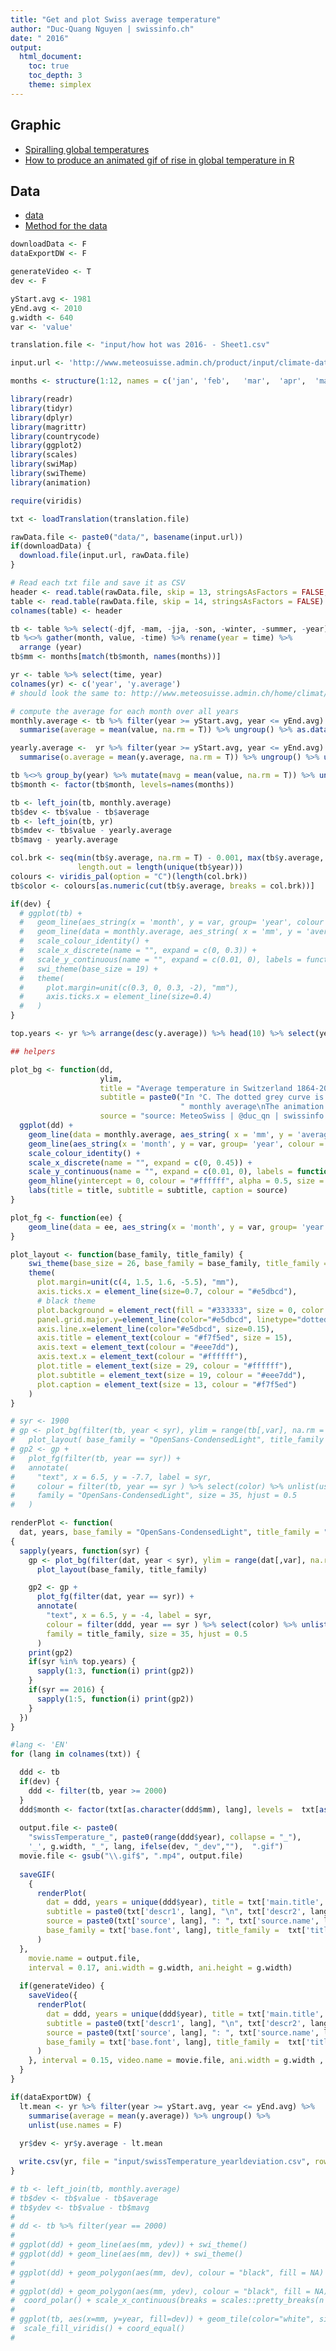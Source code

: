 ```yaml
---
title: "Get and plot Swiss average temperature"
author: "Duc-Quang Nguyen | swissinfo.ch"
date: " 2016"
output: 
  html_document:
    toc: true
    toc_depth: 3
    theme: simplex
---
```



## Graphic 

* [Spiralling global temperatures](https://www.climate-lab-book.ac.uk/2016/spiralling-global-temperatures/)
* [How to produce an animated gif of rise in global temperature in R](http://www.opiniomics.org/how-to-produce-an-animated-gif-of-rise-in-global-temperature-in-r/)

## Data
* [data](http://www.meteosuisse.admin.ch/home/climat/actuel/tendences-climatiques/donnees-de-la-temperature-moyenne-suisse-depuis-1864.html)
* [Method for the data](http://www.meteosuisse.admin.ch/content/dam/meteoswiss/fr/Klima/Gegenwart/doc/ProdDoc_CHTM_v1.0_fr.pdf)



```r
downloadData <- F
dataExportDW <- F

generateVideo <- T
dev <- F

yStart.avg <- 1981
yEnd.avg <- 2010
g.width <- 640
var <- 'value'

translation.file <- "input/how hot was 2016- - Sheet1.csv"

input.url <- 'http://www.meteosuisse.admin.ch/product/input/climate-data/swissmean/10.18751-Climate-Timeseries-CHTM-1.0-swiss.txt'

months <- structure(1:12, names = c('jan', 'feb',	'mar',	'apr',	'may',	'jun',	'jul',	'aug',	'sep',	'oct',	'nov',	'dec'))

library(readr)
library(tidyr)
library(dplyr)
library(magrittr)
library(countrycode)
library(ggplot2)
library(scales)
library(swiMap)
library(swiTheme)
library(animation)

require(viridis)
```


```r
txt <- loadTranslation(translation.file)

rawData.file <- paste0("data/", basename(input.url))
if(downloadData) {
  download.file(input.url, rawData.file)  
}

# Read each txt file and save it as CSV
header <- read.table(rawData.file, skip = 13, stringsAsFactors = FALSE, nrows = 1) %>% unlist(use.names = F)
table <- read.table(rawData.file, skip = 14, stringsAsFactors = FALSE)
colnames(table) <- header

tb <- table %>% select(-djf, -mam, -jja, -son, -winter, -summer, -year)
tb %<>% gather(month, value, -time) %>% rename(year = time) %>%
  arrange (year)
tb$mm <- months[match(tb$month, names(months))]

yr <- table %>% select(time, year)
colnames(yr) <- c('year', 'y.average')
# should look the same to: http://www.meteosuisse.admin.ch/home/climat/actuel/tendences-climatiques/la-temperature-moyenne-suisse.html

# compute the average for each month over all years
monthly.average <- tb %>% filter(year >= yStart.avg, year <= yEnd.avg) %>% group_by(mm) %>% 
  summarise(average = mean(value, na.rm = T)) %>% ungroup() %>% as.data.frame()

yearly.average <-  yr %>% filter(year >= yStart.avg, year <= yEnd.avg) %>% 
  summarise(o.average = mean(y.average, na.rm = T)) %>% ungroup() %>% unlist()

tb %<>% group_by(year) %>% mutate(mavg = mean(value, na.rm = T)) %>% ungroup()
tb$month <- factor(tb$month, levels=names(months))

tb <- left_join(tb, monthly.average)
tb$dev <- tb$value - tb$average
tb <- left_join(tb, yr)
tb$mdev <- tb$value - yearly.average
tb$mavg - yearly.average

col.brk <- seq(min(tb$y.average, na.rm = T) - 0.001, max(tb$y.average, na.rm = T) + 0.001, 
               length.out = length(unique(tb$year)))
colours <- viridis_pal(option = "C")(length(col.brk))
tb$color <- colours[as.numeric(cut(tb$y.average, breaks = col.brk))]

```

```r

if(dev) {
  # ggplot(tb) + 
  #   geom_line(aes_string(x = 'month', y = var, group= 'year', colour = 'color'), size = 0.1, alpha = 0.9) +
  #   geom_line(data = monthly.average, aes_string( x = 'mm', y = 'average', group= 1), colour = 'black', size = 1.5, alpha = 0.5) + 
  #   scale_colour_identity() +
  #   scale_x_discrete(name = "", expand = c(0, 0.3)) +
  #   scale_y_continuous(name = "", expand = c(0.01, 0), labels = function(x) paste0(x,'°')) +
  #   swi_theme(base_size = 19) + 
  #   theme(
  #     plot.margin=unit(c(0.3, 0, 0.3, -2), "mm"),
  #     axis.ticks.x = element_line(size=0.4)
  #   )  
}

top.years <- yr %>% arrange(desc(y.average)) %>% head(10) %>% select(year) %>% unlist(use.names = F)

## helpers 

plot_bg <- function(dd, 
                    ylim, 
                    title = "Average temperature in Switzerland 1864-2016", 
                    subtitle = paste0("In °C. The dotted grey curve is the ", yStart.avg, '-', yEnd.avg, 
                                      " monthly average\nThe animation slows down for the 10 hottest years"), 
                    source = "source: MeteoSwiss | @duc_qn | swissinfo.ch") {
  ggplot(dd) + 
    geom_line(data = monthly.average, aes_string( x = 'mm', y = 'average', group= 1), colour = '#efe9e0', size = 1.5, alpha = 0.85, linetype = "dotted") + 
    geom_line(aes_string(x = 'month', y = var, group= 'year', colour = 'color'), size = 0.15, alpha = 0.7) +
    scale_colour_identity() +
    scale_x_discrete(name = "", expand = c(0, 0.45)) +
    scale_y_continuous(name = "", expand = c(0.01, 0), labels = function(x) paste0(x,'°'), limits = ylim) +
    geom_hline(yintercept = 0, colour = "#ffffff", alpha = 0.5, size = 0.3) +
    labs(title = title, subtitle = subtitle, caption = source)
}

plot_fg <- function(ee) {
    geom_line(data = ee, aes_string(x = 'month', y = var, group= 'year', colour = 'color'), size = 1.7, alpha = 1) 
}

plot_layout <- function(base_family, title_family) {
    swi_theme(base_size = 26, base_family = base_family, title_family = title_family) + 
    theme(
      plot.margin=unit(c(4, 1.5, 1.6, -5.5), "mm"),
      axis.ticks.x = element_line(size=0.7, colour = "#e5dbcd"),
      # black theme
      plot.background = element_rect(fill = "#333333", size = 0, color = NA),
      panel.grid.major.y=element_line(color="#e5dbcd", linetype="dotted", size=0.15),
      axis.line.x=element_line(color="#e5dbcd", size=0.15),
      axis.title = element_text(colour = "#f7f5ed", size = 15),
      axis.text = element_text(colour = "#eee7dd"),
      axis.text.x = element_text(colour = "#ffffff"),
      plot.title = element_text(size = 29, colour = "#ffffff"),
      plot.subtitle = element_text(size = 19, colour = "#eee7dd"),
      plot.caption = element_text(size = 13, colour = "#f7f5ed")
    )  
}

# syr <- 1900
# gp <- plot_bg(filter(tb, year < syr), ylim = range(tb[,var], na.rm = T)) +
#   plot_layout( base_family = "OpenSans-CondensedLight", title_family = "OpenSans-CondensedBold")
# gp2 <- gp +
#   plot_fg(filter(tb, year == syr)) +
#   annotate(
#     "text", x = 6.5, y = -7.7, label = syr,
#     colour = filter(tb, year == syr ) %>% select(color) %>% unlist(use.names = F) %>% head(1),
#     family = "OpenSans-CondensedLight", size = 35, hjust = 0.5
#   )

renderPlot <- function(
  dat, years, base_family = "OpenSans-CondensedLight", title_family = "OpenSans-CondensedBold", ...)
{
  sapply(years, function(syr) {
    gp <- plot_bg(filter(dat, year < syr), ylim = range(dat[,var], na.rm = T), ...) + 
      plot_layout(base_family, title_family) 

    gp2 <- gp +
      plot_fg(filter(dat, year == syr)) +
      annotate(
        "text", x = 6.5, y = -4, label = syr, 
        colour = filter(ddd, year == syr ) %>% select(color) %>% unlist(use.names = F) %>% head(1),
        family = title_family, size = 35, hjust = 0.5
      )
    print(gp2)  
    if(syr %in% top.years) {
      sapply(1:3, function(i) print(gp2))   
    }
    if(syr == 2016) {
      sapply(1:5, function(i) print(gp2))      
    }
  })
}
```

```r
#lang <- 'EN'
for (lang in colnames(txt)) {

  ddd <- tb
  if(dev) {
    ddd <- filter(tb, year >= 2000)
  }
  ddd$month <- factor(txt[as.character(ddd$mm), lang], levels =  txt[as.character(1:12), lang])
  
  output.file <- paste0(
    "swissTemperature_", paste0(range(ddd$year), collapse = "_"), 
    '_', g.width, "_", lang, ifelse(dev, "_dev",""),  ".gif")
  movie.file <- gsub("\\.gif$", ".mp4", output.file)
  
  saveGIF(
    {
      renderPlot(
        dat = ddd, years = unique(ddd$year), title = txt['main.title', lang], 
        subtitle = paste0(txt['descr1', lang], "\n", txt['descr2', lang]), 
        source = paste0(txt['source', lang], ": ", txt['source.name', lang], " | @duc_qn | swissinfo.ch"),
        base_family = txt['base.font', lang], title_family =  txt['title.font', lang]
      )
  }, 
    movie.name = output.file, 
    interval = 0.17, ani.width = g.width, ani.height = g.width)
  
  if(generateVideo) {
    saveVideo({
      renderPlot(
        dat = ddd, years = unique(ddd$year), title = txt['main.title', lang], 
        subtitle = paste0(txt['descr1', lang], "\n", txt['descr2', lang]), 
        source = paste0(txt['source', lang], ": ", txt['source.name', lang], " | @duc_qn | swissinfo.ch"),
        base_family = txt['base.font', lang], title_family =  txt['title.font', lang]
      )
    }, interval = 0.15, video.name = movie.file, ani.width = g.width , ani.height = g.width)
  }  
}


```




```r
if(dataExportDW) {
  lt.mean <- yr %>% filter(year >= yStart.avg, year <= yEnd.avg) %>%
    summarise(average = mean(y.average)) %>% ungroup() %>%
    unlist(use.names = F)
  
  yr$dev <- yr$y.average - lt.mean 

  write.csv(yr, file = "input/swissTemperature_yearldeviation.csv", row.names = F)
}

# tb <- left_join(tb, monthly.average)
# tb$dev <- tb$value - tb$average
# tb$ydev <- tb$value - tb$mavg
# 
# dd <- tb %>% filter(year == 2000)
# 
# ggplot(dd) + geom_line(aes(mm, ydev)) + swi_theme()
# ggplot(dd) + geom_line(aes(mm, dev)) + swi_theme()
# 
# ggplot(dd) + geom_polygon(aes(mm, dev), colour = "black", fill = NA) + coord_polar()
# 
# ggplot(dd) + geom_polygon(aes(mm, ydev), colour = "black", fill = NA) + 
#  coord_polar() + scale_x_continuous(breaks = scales::pretty_breaks(n = 12))
# 
# ggplot(tb, aes(x=mm, y=year, fill=dev)) + geom_tile(color="white", size=0.1) +
#  scale_fill_viridis() + coord_equal()
# 

```